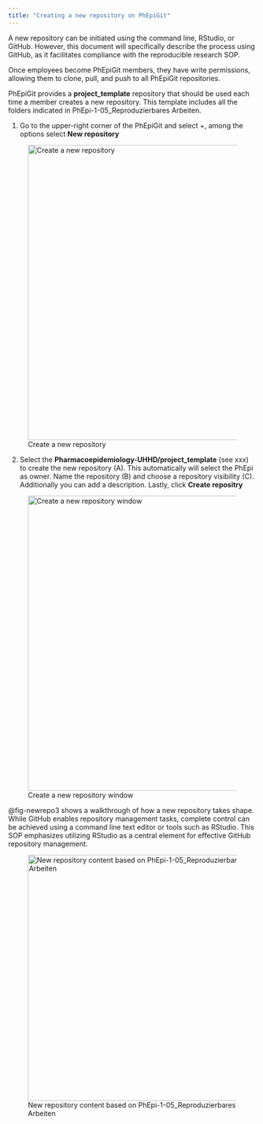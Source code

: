 ```yaml
---
title: "Creating a new repository on PhEpiGit"
---
```


A new repository can be initiated using the command line, RStudio, or GitHub. However, this document will specifically describe the process using GitHub, as it facilitates compliance with the reproducible research SOP.

Once employees become PhEpiGit members, they have write permissions, allowing them to clone, pull, and push to all PhEpiGit repositories.

PhEpiGit provides a **project_template** repository that should be used each time a member creates a new repository. This template includes all the folders indicated in PhEpi-1-05_Reproduzierbares Arbeiten.

1. Go to the upper-right corner of the PhEpiGit and select +, among the options select **New repository**

![Create a new repository](images/newrepo.svg){#fig-newrepo .absolute top=160 left=380 width="600"}

<!-- this is the rectangle 

:::{style="position: absolute; left: 490px; top: 395px; height: 35px; width: 245px; border:2px solid #004a6f; padding: 0px; padding-left: 0px; box-shadow: 0px 0px 0px 0px #85929e; border-radius: 5px;"}
:::

-->


2. Select the **Pharmacoepidemiology-UHHD/project_template** (see xxx) to create the new repository (A). This automatically will select the PhEpi as owner. Name the repository (B) and choose a repository visibility (C). Additionally you can add a description. Lastly, click **Create repositry**



![Create a new repository window](images/newrepo2.svg){#fig-newrepo2 .absolute top=160 left=380 width="600"}

<!-- this is the circle 

:::{style="position: absolute; left: 365px; top: 945px; height: 35px; width: 35px; border:0px solid #004aad; padding: 0px; padding-left: 0px; box-shadow: 0px 0px 0px 0px #85929e; border-radius: 5px;"}
<div class="numberCircle">A</div>
:::


:::{style="position: absolute; left: 365px; top: 1190px; height: 35px; width: 35px; border:0px solid #004aad; padding: 0px; padding-left: 0px; box-shadow: 0px 0px 0px 0px #85929e; border-radius: 5px;"}
<div class="numberCircle">B</div>
:::


:::{style="position: absolute; left: 365px; top: 1280px; height: 35px; width: 35px; border:0px solid #004aad; padding: 0px; padding-left: 0px; box-shadow: 0px 0px 0px 0px #85929e; border-radius: 5px;"}
<div class="numberCircle">C</div>
:::

-->

@fig-newrepo3  shows a walkthrough of how a new repository takes shape. While GitHub enables repository management tasks, complete control can be achieved using a command line text editor or tools such as RStudio. This SOP emphasizes utilizing RStudio as a central element for effective GitHub repository management.

![New repository content based on PhEpi-1-05_Reproduzierbares Arbeiten](images/newrepo3.png){#fig-newrepo3 .absolute top=160 left=380 width="500"}



